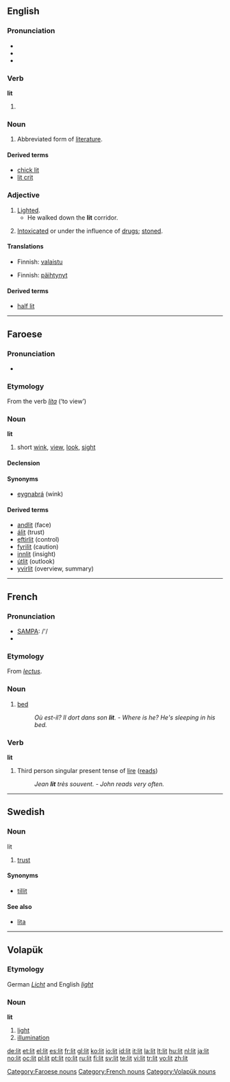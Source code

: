 {{see|lit.}}
{{wikipedia|LIT}}
==English==

===Pronunciation===
*{{IPA|/'lɪt/}}
*{{audio|en-us-lit.ogg|Audio (US)}}
*{{rhymes|ɪt}}

===Verb===
'''lit'''

# {{past of|light}}


===Noun===
{{en-noun|-}}
# Abbreviated form of [[literature]].

====Derived terms====
*[[chick lit]]
*[[lit crit]]

===Adjective===
{{en-adj}}
# [[lighted|Lighted]].
#*He walked down the '''lit''' corridor.
# {{slang}} [[intoxicated|Intoxicated]] or under the influence of [[drug]]s; [[stoned]].

====Translations====
{{trans-top|Lighted}}
*Finnish: [[valaistu]]
{{trans-mid}}
{{trans-bottom}}

{{trans-top|Intoxicated or under the influence of drugs; stoned}}
*Finnish: [[päihtynyt]]
{{trans-mid}}
{{trans-bottom}}

====Derived terms====
*[[half lit]]

----

==Faroese==
===Pronunciation===
*{{IPA|[lɪːt]}}
===Etymology===
From the verb ''[[líta]]'' (‘to view’)

===Noun===
'''lit''' {{n}} {{s}}
# short [[wink]], [[view]], [[look]], [[sight]]

====Declension====
{{fo-decl-noun-n3-s|lit}}

====Synonyms====
* [[eygnabrá]] (wink)

====Derived terms====
*[[andlit]] (face)
*[[álit]] (trust)
*[[eftirlit]] (control)
*[[fyrilit]] (caution)
*[[innlit]] (insight)
*[[útlit]] (outlook)
*[[yvirlit]] (overview, summary)

[[Category:Faroese nouns]]

----

==French==

===Pronunciation===
*[[w:SAMPA|SAMPA]]: /'/
*{{IPA|/'lɪ/}}

===Etymology===
From {{L.|lang=French}} ''[[lectus]]''.

===Noun===
{{fr-noun|m}}

# [[bed]]
#: ''Où est-il? Il dort dans son '''lit'''.'' - ''Where is he? He's sleeping in his bed.''

===Verb===
'''lit'''

# Third person singular present tense of [[lire]] ([[reads]])
#: ''Jean '''lit''' très souvent.'' - ''John reads very often.''

[[Category:French nouns]]

----

==Swedish==

===Noun===
;lit

# [[trust]]

====Synonyms====
*[[tillit]]

====See also====
*[[lita]]

----

==Volapük==
{{vo-noun|lit}}

===Etymology===
German ''[[Licht]]'' and English ''[[light]]''

===Noun===
'''lit'''

# [[light]]
# [[illumination]]

[[Category:Volapük nouns]]

[[de:lit]]
[[et:lit]]
[[el:lit]]
[[es:lit]]
[[fr:lit]]
[[gl:lit]]
[[ko:lit]]
[[io:lit]]
[[id:lit]]
[[it:lit]]
[[la:lit]]
[[lt:lit]]
[[hu:lit]]
[[nl:lit]]
[[ja:lit]]
[[no:lit]]
[[oc:lit]]
[[pl:lit]]
[[pt:lit]]
[[ro:lit]]
[[ru:lit]]
[[fi:lit]]
[[sv:lit]]
[[te:lit]]
[[vi:lit]]
[[tr:lit]]
[[vo:lit]]
[[zh:lit]]
